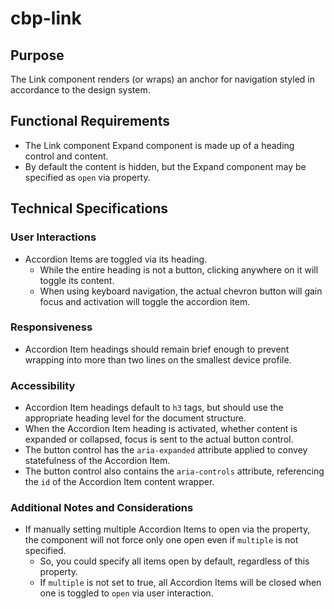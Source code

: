 
<Meta title="Components/Link/Specifications" />

# cbp-link

## Purpose

The Link  component renders (or wraps) an anchor for navigation styled in accordance to the design system.

## Functional Requirements

* The Link component Expand component is made up of a heading control and content.
* By default the content is hidden, but the Expand component may be specified as `open` via property.
 
## Technical Specifications

### User Interactions

* Accordion Items are toggled via its heading.
  * While the entire heading is not a button, clicking anywhere on it will toggle its content.
  * When using keyboard navigation, the actual chevron button will gain focus and activation will toggle the accordion item.

### Responsiveness

* Accordion Item headings should remain brief enough to prevent wrapping into more than two lines on the smallest device profile.

### Accessibility

* Accordion Item headings default to `h3` tags, but should use the appropriate heading level for the document structure.
* When the Accordion Item heading is activated, whether content is expanded or collapsed, focus is sent to the actual button control.
* The button control has the `aria-expanded` attribute applied to convey statefulness of the Accordion Item.
* The button control also contains the `aria-controls` attribute, referencing the `id` of the Accordion Item content wrapper.

### Additional Notes and Considerations

* If manually setting multiple Accordion Items to open via the property, the component will not force only one open even if `multiple` is not specified.
  * So, you could specify all items open by default, regardless of this property.
  * If `multiple` is not set to true, all Accordion Items will be closed when one is toggled to `open` via user interaction.